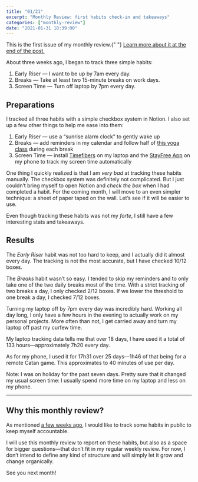 ```yaml
---
title: "01/21"
excerpt: "Monthly Review: first habits check-in and takeaways"
categories: ["monthly-review"]
date: "2021-01-31 18:39:00"
---
```


<Comment>
  This is the first issue of my monthly review.{" "}
  <a href="#this-monthly-review">Learn more about it at the end of the post.</a>
</Comment>

About three weeks ago, I began to track three simple habits:

1. Early Riser — I want to be up by 7am every day.
2. Breaks — Take at least two 15-minute breaks on work days.
3. Screen Time — Turn off laptop by 7pm every day.

## Preparations

I tracked all three habits with a simple checkbox system in Notion. I also set up a few other things to help me ease into them:

1. Early Riser — use a “sunrise alarm clock” to gently wake up
2. Breaks — add reminders in my calendar and follow half of [this yoga class](https://www.youtube.com/watch?v=MX1XOMdOYuE) during each break
3. Screen Time — install [Timefibers](https://timefibers.com/) on my laptop and the [StayFree App](https://stayfreeapps.com/) on my phone to track my screen time automatically

One thing I quickly realized is that I am _very bad_ at tracking these habits manually. The checkbox system was definitely not complicated. But I just couldn’t bring myself to open Notion and _check the box_ when I had completed a habit. For the coming month, I will move to an even simpler technique: a sheet of paper taped on the wall. Let’s see if it will be easier to use.

Even though tracking these habits was not my _forte_, I still have a few interesting stats and takeaways.

## Results

<ProgressBar title="Up by 7am every day" progress="83" />

The _Early Riser_ habit was not too hard to keep, and I actually did it almost every day. The tracking is not the most accurate, but I have checked 10/12 boxes.

<Flex flexRow>
  <Column>
    <ProgressBar title="Strict — one break of 15min every day" progress="17" />
  </Column>
  <Column lastColumn>
    <ProgressBar title="Loose — two breaks of 15min every day" progress="58" />
  </Column>
</Flex>

The _Breaks_ habit wasn’t so easy. I tended to skip my reminders and to only take one of the two daily breaks most of the time. With a strict tracking of two breaks a day, I only checked 2/12 boxes. If we lower the threshold to one break a day, I checked 7/12 boxes.

<ProgressBar title="Laptop off by 7pm every day" progress="25" />

Turning my laptop off by 7pm every day was incredibly hard. Working all day long, I only have a few hours in the evening to actually work on my personal projects. More often than not, I get carried away and turn my laptop off past my curfew time.

<Flex flexRow>
  <BigStat stat="7h20" label="Average laptop use per day" className="flex-1" />
  <BigStat stat="40min" label="Average phone use per day" className="flex-1" />
</Flex>

My laptop tracking data tells me that over 18 days, I have used it a total of 133
hours—approximately 7h20 every day.

As for my phone, I used it for 17h31 over 25 days—1h46 of that being for a remote Catan game. This approximates to 40 minutes of use per day.

<Comment>
  Note: I was on holiday for the past seven days. Pretty sure that it changed my
  usual screen time: I usually spend more time on my laptop and less on my
  phone.
</Comment>

---

<h2 id="this-monthly-review">Why this monthly review?</h2>

As mentioned [a few weeks ago](/blog/11-habits-in-the-oven), I would like to track some habits in public to keep myself accountable.

I will use this monthly review to report on these habits, but also as a space for bigger questions—that don’t fit in my regular weekly review. For now, I don’t intend to define any kind of structure and will simply let it grow and change organically.

See you next month!
